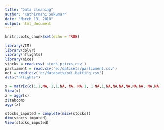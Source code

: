 ```yaml
---
title: "Data cleaning"
author: "Kathirmani Sukumar"
date: "March 13, 2018"
output: html_document
---
```


```r
knitr::opts_chunk$set(echo = TRUE)
```

```r
library(VIM)
library(dplyr)
library(hflights)
library(mice)
stocks = read.csv('stock_prices.csv')
parliament = read.csv('e:/datasets/parliament.csv')
odi = read.csv('e:/datasets/odi-batting.csv')
data("hflights")
```

```r
x = matrix(c(1,1,NA, 1,1,NA, NA, NA,1, 1,NA,1,NA,NA,NA,NA,NA,NA, NA,NA,NA), 7,3)
View(x)
z = aggr(x)
z$tabcomb
aggr(x)
```

```r
stocks_imputed = complete(mice(stocks))
dim(stocks_imputed)
View(stocks_imputed)
```

